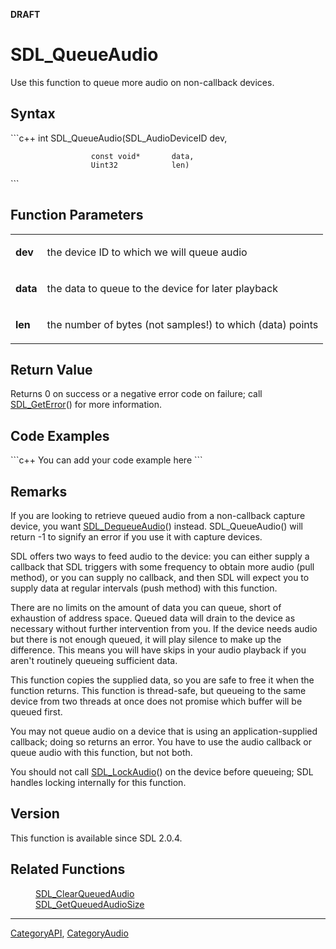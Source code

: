 <span color="red">'''DRAFT'''</span>

<!-- #*^*^*^*^*See http://wiki.libsdl.org/moin.cgi/SGFunctions for details on editing this page*^*^*^*^* -->


= SDL_QueueAudio =
Use this function to queue more audio on non-callback devices.




== Syntax ==
```c++
int SDL_QueueAudio(SDL_AudioDeviceID dev,
                   const void*       data,
                   Uint32            len)
```


== Function Parameters ==
{|
|'''dev'''
|the device ID to which we will queue audio
|-
|'''data'''
|the data to queue to the device for later playback
|-
|'''len'''
|the number of bytes (not samples!) to which (data) points
|}


== Return Value ==
Returns 0 on success or a negative error code on failure; call [[SDL_GetError]]() for more information.


== Code Examples ==
```c++
You can add your code example here
```

<!-- #Leave this section as-is unless you have a code example to put in.  In that case, replace You can add your code example here with your code example following the Style Guide instructions.  Leave the rest of the markup alone and delete this comment. -->


== Remarks ==
If you are looking to retrieve queued audio from a non-callback capture device, you want [[SDL_DequeueAudio]]() instead.  SDL_QueueAudio() will return -1 to signify an error if you use it with capture devices.

SDL offers two ways to feed audio to the device: you can either supply a callback that SDL triggers with some frequency to obtain more audio (pull method), or you can supply no callback, and then SDL will expect you to supply data at regular intervals (push method) with this function.

There are no limits on the amount of data you can queue, short of exhaustion of address space. Queued data will drain to the device as necessary without further intervention from you. If the device needs audio but there is not enough queued, it will play silence to make up the difference. This means you will have skips in your audio playback if you aren't routinely queueing sufficient data.

This function copies the supplied data, so you are safe to free it when the function returns. This function is thread-safe, but queueing to the same device from two threads at once does not promise which buffer will be queued first.

You may not queue audio on a device that is using an application-supplied callback; doing so returns an error. You have to use the audio callback or queue audio with this function, but not both.

You should not call [[SDL_LockAudio]]() on the device before queueing; SDL handles locking internally for this function.


== Version ==
This function is available since SDL 2.0.4.


== Related Functions ==
:[[SDL_ClearQueuedAudio]]
:[[SDL_GetQueuedAudioSize]]
<!-- #Remove this section if empty -->

----
[[CategoryAPI]], [[CategoryAudio]]
<!-- #See the Style Guide for instructions on editing the footer. -->
